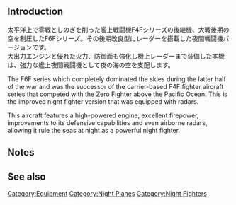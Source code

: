 {{Template:Equipmentinfo
|name = F6F-5N
|id = 255
|japanesename = F6F-5N
|icon = {{PurpleFighter}}
|type = Carrier-based Night Battle Fighter
|effect = {{AA}}+10 {{ASW}}+5 {{Hit}}+3 {{Evasion}}+3 {{LOS}}+3
|radius = 5
|scrap = {{Fuel}}2 {{Ammo}}4 {{Bauxite}}6
|image = <gallery type="slideshow" widths="360px" position="center" hideaddbutton="true">
Equipment255-1.png
Equipment255-2.png
Equipment255-3.png
Equipment255-4.png
</gallery>
}}

==Introduction==
太平洋上で零戦としのぎを削った艦上戦闘機F4Fシリーズの後継機、大戦後期の空を制圧したF6Fシリーズ。その後期改良型にレーダーを搭載した夜間戦闘機バージョンです。<br>
大出力エンジンと優れた火力、防御面も強化し機上レーダーまで装備した本機は、強力な艦上夜間戦闘機として夜の海の空を支配します。

The F6F series which completely dominated the skies during the latter half of the war and was the successor of the carrier-based F4F fighter aircraft series that competed with the Zero Fighter above the Pacific Ocean. This is the improved night fighter version that was equipped with radars.

This aircraft features a high-powered engine, excellent firepower, improvements to its defensive capabilities and even airborne radars, allowing it rule the seas at night as a powerful night fighter.

==Notes==


==See also==
{{Equipmentlist}}
[[Category:Equipment]]
[[Category:Night Planes]]
[[Category:Night Fighters]]